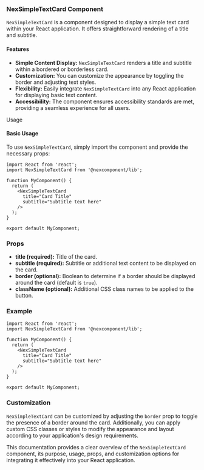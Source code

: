 ### NexSimpleTextCard Component

`NexSimpleTextCard` is a component designed to display a simple text card within your React application. It offers straightforward rendering of a title and subtitle.

#### Features

* **Simple Content Display:** `NexSimpleTextCard` renders a title and subtitle within a bordered or borderless card.
* **Customization:** You can customize the appearance by toggling the border and adjusting text styles.
* **Flexibility:** Easily integrate `NexSimpleTextCard` into any React application for displaying basic text content.
* **Accessibility:** The component ensures accessibility standards are met, providing a seamless experience for all users.

Usage

#### Basic Usage

To use `NexSimpleTextCard`, simply import the component and provide the necessary props:

```tsx
import React from 'react';
import NexSimpleTextCard from '@nexcomponent/lib';

function MyComponent() {
  return (
    <NexSimpleTextCard
      title="Card Title"
      subtitle="Subtitle text here"
    />
  );
}

export default MyComponent;
```

### Props

* **title (required):** Title of the card.
* **subtitle (required):** Subtitle or additional text content to be displayed on the card.
* **border (optional):** Boolean to determine if a border should be displayed around the card (default is `true`).
* **className (optional):** Additional CSS class names to be applied to the button.

### Example

```tsx
import React from 'react';
import NexSimpleTextCard from '@nexcomponent/lib';

function MyComponent() {
  return (
    <NexSimpleTextCard
      title="Card Title"
      subtitle="Subtitle text here"
    />
  );
}

export default MyComponent;
```

### Customization

`NexSimpleTextCard` can be customized by adjusting the `border` prop to toggle the presence of a border around the card. Additionally, you can apply custom CSS classes or styles to modify the appearance and layout according to your application's design requirements.

This documentation provides a clear overview of the `NexSimpleTextCard` component, its purpose, usage, props, and customization options for integrating it effectively into your React application.